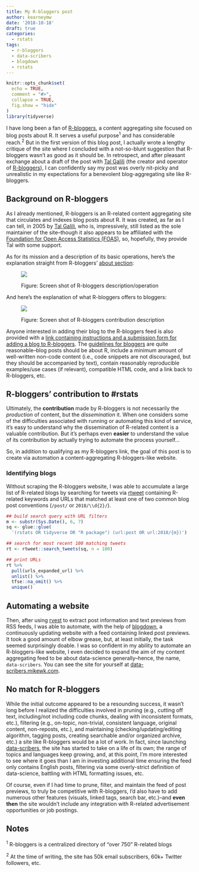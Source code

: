 ```yaml
---
title: My R-bloggers post
author: kearneymw
date: '2018-10-18'
draft: true
categories:
  - rstats
tags:
  - r-bloggers
  - data-scribers
  - blogdown
  - rstats
---
```


```r
knitr::opts_chunk$set(
  echo = TRUE, 
  comment = "#>", 
  collapse = TRUE,
  fig.show = "hide"
)
library(tidyverse)
```


I have long been a fan of [R-bloggers](https://r-bloggers.com), a content
aggregating site focused on blog posts about R. It serves a useful
purpose<sup>1</sup> and has considerable reach.<sup>2</sup> But in the first
version of this blog post, I actually wrote a lengthy critique of the site where 
I concluded with a not-so-blunt suggestion that R-bloggers wasn't as good as it
should be. In retrospect, and after pleasant exchange about a draft of the post with
[Tal Galili](https://www.r-bloggers.com/author/rlover/) (the creator and 
operator of [R-bloggers](https://www.r-statistics.com/about/)), I can 
confidently say my post was overly nit-picky and unrealistic in my expectations
for a benevolent blog-aggregating site like R-bloggers.

## Background on R-bloggers

As I already mentioned, R-bloggers is an R-related content aggregating site that
circulates and indexes blog posts about R. It was created, as far as I can tell,
in 2005 by [Tal Galili](https://www.r-bloggers.com/author/rlover/), who is, 
impressively, still listed as the sole maintainer of the site–though it also 
appears to be affiliated with the 
[Foundation for Open Access Statistics (FOAS)](http://www.foastat.org/), so, 
hopefully, they provide Tal with some support.

As for its mission and a description of its basic operations, here's the 
explanation straight from R-bloggers' 
[about section](https://www.r-bloggers.com/about/):

<figure> 
<p style="align:center"><img style="max-width:600px" src="/img/r-bloggers-what.png" > </p> 
<figcaption>Figure: Screen shot of R-bloggers description/operation</figcaption> 
</figure>

And here's the explanation of what R-bloggers offers to bloggers:

<figure> 
<p style="align:center"> <img style="max-width:600px" src="/img/r-bloggers-contribution.png" > </p> 
<figcaption>Figure: Screen shot of R-bloggers contribution description</figcaption> 
</figure>

Anyone interested in adding their blog to the R-bloggers feed is also
provided with a [link containing instructions and a submission form for adding
a blog to R-bloggers](https://www.r-bloggers.com/add-your-blog/). The 
[guidelines for bloggers](https://www.r-bloggers.com/add-your-blog/) are
quite reasonable–blog posts should be about R, include a minimum amount of
well-written non-code content (i.e., code snippets are not discouraged, but they
should be accompanied by text), contain reasonably reproducible examples/use 
cases (if relevant), compatible HTML code, and a link back to R-bloggers, etc.

## R-bloggers' contribution to #rstats

Ultimately, the **contribution** made by R-bloggers is not necessarily the *production* of 
content, but the *dissemination* it. When one considers some of the difficulties 
associated with running or automating this kind of service, it's easy to 
understand why the dissemination of R-related content is a valuable contribution.
But it's perhaps even **easier** to understand the value of its contribution by 
actually trying to automate the process yourself...

So, in addition to qualifying as my R-bloggers link, the goal of this post is 
to create via automation a content-aggregating R-bloggers-like website.

### Identifying blogs

Without scraping the R-bloggers website, I was able to accumulate a large list
of R-related blogs by searching for tweets via [rtweet](https://rtweet.info)
containing R-related keywords and URLs that matched at least one of two common
blog post conventions (`/post/` or `2018/\\d{2}/`).

```r
## build search query with URL filters
m <- substr(Sys.Date(), 6, 7)
sq <- glue::glue(
  '(rstats OR tidyverse OR "R package") (url:post OR url:2018/{m})')

## search for most recent 100 matching tweets
rt <- rtweet::search_tweets(sq, n = 100)

## print URLs
rt %>%
  pull(urls_expanded_url) %>%
  unlist() %>%
  tfse::na_omit() %>%
  unique()
```

## Automating a website

Then, after using [rvest](https://rvest.r-lib.org) to extract post information
and text previews from RSS feeds, I was able to automate, with the help of 
[blogdown](https://blogdown.rstudio.com), a continuously updating website with a
feed containing linked post previews. It took a good amount of elbow grease, 
but, at least initially, the task seemed surprisingly doable. I was so confident 
in my ability to automate an R-bloggers-like website, I even decided to expand 
the aim of my content aggregating feed to be about data-science generally–hence, 
the name, `data-scribers`. You can see the site for yourself at 
[data-scribers.mikewk.com](https://data-scribers.mikewk.com). 

## No match for R-bloggers

While the initial outcome appeared to be a resounding success, it wasn't long 
before I realized the difficulties involved in pruning (e.g., cutting off text, 
including/not including code chunks, dealing with inconsistent formats, etc.), 
filtering (e.g., on-topic, non-trivial, consistent language, original content, 
non-reposts, etc.), and maintaining (checking/updating/editing algorithm, 
tagging posts, creating searchable and/or organized archive, etc.) a site like 
R-bloggers would be a lot of work. In fact, since launching 
[data-scribers](https://data-scribers.mikewk.com), the site has started to take 
on a life of its own; the range of topics and languages keep growing, and, at 
this point, I'm more interested to see where it goes than I am in investing 
additional time ensuring the feed only contains English posts, filtering via 
some overly-strict definition of data-science, battling with HTML formatting 
issues, etc.

Of course, even if I had time to prune, filter, and maintain the feed of post 
previews, to truly be competitive with R-bloggers, I'd also have to add numerous
other features (visuals, linked tags, search bar, etc.)–and **even then** the 
site wouldn't include any integration with R-related advertisement opportunities
or job postings.

## Notes

<sup>1</sup> R-bloggers is a centralized directory of "over 750" R-related blogs

<sup>2</sup> At the time of writing, the site has 50k email subscribers, 60k+
Twitter followers, etc.


